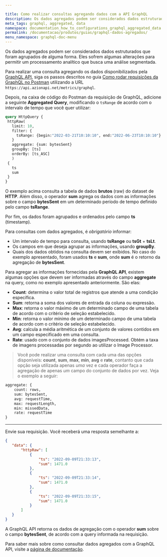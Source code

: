 ```yaml
---

title: Como realizar consultas agregando dados com a API GraphQL
description: Os dados agregados podem ser considerados dados estruturados que foram agrupados de alguma forma — eles sofrem algumas alterações para permitir um processamento analítico que busca uma análise segmentada.
meta_tags: graphql, aggregated, data
namespace: documentation_how_to_configurations_graphql_aggregated_data
permalink: /documentacao/produtos/guias/graphql-dados-agregados/
menu_namespace: graphql-doc-menu
---
```


Os dados agregados podem ser considerados dados estruturados que foram agrupados de alguma forma. Eles sofrem algumas alterações para permitir um processamento analítico que busca uma análise segmentada.

Para realizar uma consulta agregando os dados disponibilizados pela [GraphQL API](/pt-br/documentacao/produtos/graphql-api/visao-geral/), siga os passos descritos no guia [Como rodar requisições da GraphQL no Postman](/pt-br/documentacao/produtos/guias/consultar-graphql-postman/) utilizando a URL `https://api.azionapi.net/metrics/graphql`.

Depois, na caixa de código do Postman da requisição de GraphQL, adicione a seguinte **Aggregated Query**, modificando o `tsRange` de acordo com o intervalo de tempo que você quer utilizar:

```graphql
query HttpQuery {
 httpRaw(
   limit: 10,
   filter: {
     tsRange: {begin:"2022-03-21T10:10:10", end:"2022-06-23T10:10:10"}
   }
   aggregate: {sum: bytesSent}
   groupBy: [ts]
   orderBy: [ts_ASC]
   )
 {
   ts
   sum
 }
}
```

O exemplo acima consulta a tabela de dados **brutos** (raw) do dataset de **HTTP**. Além disso, o operador **sum** agrega os dados com as informações sobre o campo **bytesSent** em um determinado período de tempo definido pelo campo **tsRange**.

Por fim, os dados foram agrupados e ordenados pelo campo **ts** (timestamp).

Para consultas com dados agregados, é *obrigatório* informar:

- Um intervalo de tempo para consulta, usando **tsRange** ou **tsGt** + **tsLt**.
- Os campos em que deseja agrupar as informações, usando **groupBy**.
- Quais dos dados obtidos na consulta devem ser exibidos. No caso do exemplo apresentado, foram usados **ts** e **sum**, onde **sum** é o retorno da agregação de **bytesSent**.

Para agregar as informações fornecidas pela **GraphQL API**, existem algumas opções que devem ser informadas através do campo **aggregate** na query, como no exemplo apresentado anteriormente. São elas:

- **Count**: determina o valor total de registros que atende a uma condição específica.
- **Sum**: retorna a soma dos valores de entrada da coluna ou expressão.
- **Max**: retorna o valor máximo de um determinado campo de uma tabela de acordo com o critério de seleção estabelecido.
- **Min**: retorna o valor mínimo de um determinado campo de uma tabela de acordo com o critério de seleção estabelecido.
- **Avg**: calcula a média aritmética de um conjunto de valores contidos em um campo especificado em uma consulta.
- **Rate**: usado com o conjunto de dados imagesProcessed. Obtém a taxa de imagens processadas por segundo ao utilizar o Image Processor.

> Você pode realizar uma consulta com cada uma das opções disponíveis: **count**, **sum**, **max**, **min**, **avg** e **rate**, contanto que cada opção seja utilizada apenas *uma* vez e cada operador faça a agregação de apenas *um* campo do conjunto de dados por vez. Veja o exemplo a seguir:

```graphql
aggregate: {
    count: rows, 
    sum: bytesSent, 
    avg: requestTime, 
    max: requestLength,
    min: missedData,
    rate: requestTime
}
```

---

Envie sua requisição. Você receberá uma resposta semelhante a:

```json
{
   "data": {
       "httpRaw": [
           {
               "ts": "2022-09-09T21:33:13",
               "sum": 1471.0
           },
           {
               "ts": "2022-09-09T21:33:14",
               "sum": 1471.0
           },
           {
               "ts": "2022-09-09T21:33:15",
               "sum": 1471.0
           }
       ]
   }
}
```

A GraphQL API retorna os dados de agregação com o operador **sum** sobre o campo **bytesSent**, de acordo com a query informada na requisição.

Para saber mais sobre como consultar dados agregados com a GraphQL API, visite a [página de documentação](/pt-br/documentacao/produtos/graphql-api-recursos/#queries-datasets).
